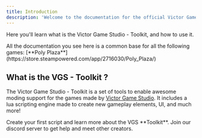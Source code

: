 ```yaml
---
title: Introduction
description: 'Welcome to the documentation for the official Victor Game Studio - **Toolkit**'
---
```


Here you'll learn what is the Victor Game Studio - Toolkit, and how to use it.

<Note>
  All the documentation you see here is a common base for all the following games: [**Poly Plaza**](https://store.steampowered.com/app/2716030/Poly_Plaza/)
</Note>

## What is the VGS - Toolkit ?

The Victor Game Studio - Toolkit is a set of tools to enable awesome moding support for the games made by [Victor Game Studio](https://victorgamestudio.com). It includes a lua scripting engine made to create new gameplay elements, UI, and much more!

<CardGroup cols={2}>
  <Card
    title="Get started"
    icon="pen-to-square"
    href="/quickstart"
  >
    Create your first script and learn more about the VGS **Toolkit**.
  </Card>
  <Card
    title="Join the community"
    icon="discord"
    href="https://discord.gg/fuGSrbb3wP"
  >
    Join our discord server to get help and meet other creators.
  </Card>
</CardGroup>
